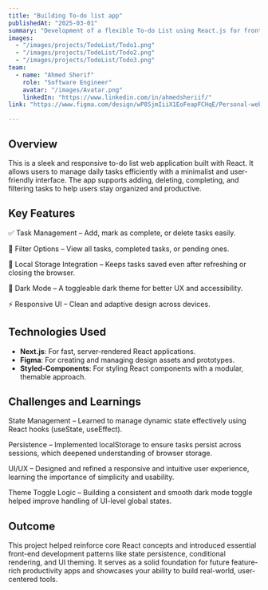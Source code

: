```yaml
---
title: "Building To-do list app"
publishedAt: "2025-03-01"
summary: "Development of a flexible To-do List using React.js for front-end and Figma for design collaboration."
images:
  - "/images/projects/TodoList/Todo1.png"
  - "/images/projects/TodoList/Todo2.png"
  - "/images/projects/TodoList/Todo3.png"
team:
  - name: "Ahmed Sherif"
    role: "Software Engineer"
    avatar: "/images/Avatar.png"
    linkedIn: "https://www.linkedin.com/in/ahmedsheriif/"
link: "https://www.figma.com/design/wP8SjmIiiX1EoFeapFCHqE/Personal-website-%7C-Portfolio--Community-?t=3qk86vR7B2wSlQTA-0"

---
```


## Overview

This is a sleek and responsive to-do list web application built with React. It allows users to manage daily tasks efficiently with a minimalist and user-friendly interface. The app supports adding, deleting, completing, and filtering tasks to help users stay organized and productive.

## Key Features

✅ Task Management – Add, mark as complete, or delete tasks easily.

📂 Filter Options – View all tasks, completed tasks, or pending ones.

💾 Local Storage Integration – Keeps tasks saved even after refreshing or closing the browser.

🌙 Dark Mode – A toggleable dark theme for better UX and accessibility.

⚡ Responsive UI – Clean and adaptive design across devices.

## Technologies Used

- **Next.js**: For fast, server-rendered React applications.
- **Figma**: For creating and managing design assets and prototypes.
- **Styled-Components**: For styling React components with a modular, themable approach.

## Challenges and Learnings

State Management – Learned to manage dynamic state effectively using React hooks (useState, useEffect).

Persistence – Implemented localStorage to ensure tasks persist across sessions, which deepened understanding of browser storage.

UI/UX – Designed and refined a responsive and intuitive user experience, learning the importance of simplicity and usability.

Theme Toggle Logic – Building a consistent and smooth dark mode toggle helped improve handling of UI-level global states.

## Outcome

This project helped reinforce core React concepts and introduced essential front-end development patterns like state persistence, conditional rendering, and UI theming. It serves as a solid foundation for future feature-rich productivity apps and showcases your ability to build real-world, user-centered tools.

